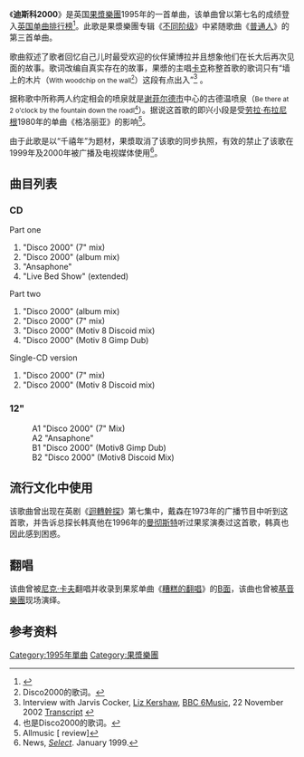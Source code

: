 {{Infobox single |
| Name           = Disco 2000
| Cover          = Disco 2000 Single.jpg
| Caption        = 黑胶唱片封面
| Artist         = [[果漿樂團|果漿樂團]]
| from Album     = [[不同阶级|不同阶级]]
| B-side         = "Ansaphone"
| Released       = 1995年11月27日
| Format         = 
| Recorded       = 
| Genre          = [[英伦摇滚|英伦摇滚]]
| Length         = 4:33
| Label          = Island Records
| Writer         = 果漿樂團
| Producer       = 克里斯·托马斯
| Certification  = 
| Last single    = "[[Mis-Shapes|Mis-Shapes]]" / "[[Sorted_for_E's_&_Wizz|Sorted for E's & Wizz]]"<br />(1995)
| This single    = "'''Disco 2000'''" <br />(1995)
| Next single    = "[[Something_Changed|Something Changed]]"<br />(1996)
| Misc           = 
}}

《'''迪斯科2000'''》是英国[[果漿樂團|果漿樂團]]1995年的一首单曲，该单曲曾以第七名的成绩登入[[英国单曲排行榜|英国单曲排行榜]]<ref>{{cite web|url=http://www.chartstats.com/songinfo.php?id=23632|title=Chartstats - Pulp - Disco 2000|accessdate=2010-02-07|archive-date=2012-10-17|archive-url=https://web.archive.org/web/20121017080743/http://www.chartstats.com/songinfo.php?id=23632|dead-url=no}}</ref>。此歌是果漿樂團专辑《[[不同阶级|不同阶级]]》中紧随歌曲《[[普通人|普通人]]》的第三首单曲。

歌曲叙述了歌者回忆自己儿时最受欢迎的伙伴黛博拉并且想象他们在长大后再次见面的故事。歌词改编自真实存在的故事，果漿的主唱[[賈維斯·卡克|卡克]]称整首歌的歌词只有“墙上的木片（<small>With woodchip on the wall<ref>Disco2000的歌词。</ref></small>）这段有点出入”<ref>Interview with Jarvis Cocker, [[Liz_Kershaw|Liz Kershaw]], [[BBC_6Music|BBC 6Music]], 22 November 2002 [http://www.acrylicafternoons.com/lizkershaw.html Transcript] {{Wayback|url=http://www.acrylicafternoons.com/lizkershaw.html |date=20110608152716 }}</ref>
。

据称歌中所称两人约定相会的喷泉就是[[谢菲尔德市|谢菲尔德市]]中心的古德温喷泉（<small>Be there at 2 o'clock by the fountain down the roadl<ref>也是Disco2000的歌词。</ref></small>）。据说这首歌的即兴小段是受[[劳拉·布拉尼根|劳拉·布拉尼根]]1980年的单曲《格洛丽亚》的影响<ref>Allmusic [{{Allmusic|class=album|id=disco-2000-pt-2-r233917|pure_url=yes}} review]</ref>。

由于此歌是以“千禧年”为题材，果漿取消了该歌的同步执照，有效的禁止了该歌在1999年及2000年被广播及电视媒体使用<ref>News, ''[[Select_(magazine)|Select]]''. January 1999.</ref>。

==曲目列表==
===CD===
;Part one
# "Disco 2000" (7" mix)
# "Disco 2000" (album mix)
# "Ansaphone"
# "Live Bed Show" (extended)

;Part two
# "Disco 2000" (album mix)
# "Disco 2000" (7" mix)
# "Disco 2000" (Motiv 8 Discoid mix)
# "Disco 2000" (Motiv 8 Gimp Dub)

;Single-CD version
# "Disco 2000" (7" mix)
# "Disco 2000" (Motiv 8 Discoid mix)

===12"===
:A1         "Disco 2000" (7" Mix)
:A2         "Ansaphone"
:B1         "Disco 2000" (Motiv8 Gimp Dub)
:B2         "Disco 2000" (Motiv8 Discoid Mix)
==流行文化中使用==
该歌曲曾出现在英剧《[[迴轉幹探|迴轉幹探]]》第七集中，戴森在1973年的广播节目中听到这首歌，并告诉总探长韩真他在1996年的[[曼彻斯特|曼彻斯特]]听过果浆演奏过这首歌，韩真也因此感到困惑。
==翻唱==
该曲曾被[[尼克·卡夫|尼克·卡夫]]翻唱并收录到果浆单曲《[[糟糕的翻唱|糟糕的翻唱]]》的[[A面与B面|B面]]，该曲也曾被[[基音樂團|基音樂團]]现场演绎。
==参考资料==
{{reflist|2}}
[[Category:1995年單曲|Category:1995年單曲]]
[[Category:果漿樂團|Category:果漿樂團]]